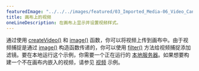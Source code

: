 ---
featuredImage: "../../../images/featured/03_Imported_Media-06_Video_Canvas-thumbnail.png"
title: 画布上的视频
oneLineDescription: 在画布上显示并设置视频样式。
---

通过使用 <a href="/reference/#/p5/createVideo/" target="_blank">createVideo()</a> 和 <a href="/reference/#/p5/image/" target="_blank">image()</a> 函数，你可以将视频上传到画布中。由于视频捕捉是通过 <a href="/reference/#/p5/image/" target="_blank">image()</a> 构造函数传递的，你可以使用 <a href="/reference/#/p5/filter/" target="_blank">filter()</a> 方法给视频捕捉添加滤镜。要在本地运行这个示例，你需要一个正在运行的 <a href="https://github.com/processing/p5.js/wiki/Local-server">本地服务器</a>。如果想要构建一个不在画布内嵌入的视频，请参见 <a href="/examples/dom-video.html/">视频</a> 示例。